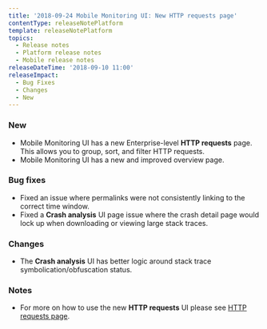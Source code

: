 ```yaml
---
title: '2018-09-24 Mobile Monitoring UI: New HTTP requests page'
contentType: releaseNotePlatform
template: releaseNotePlatform
topics:
  - Release notes
  - Platform release notes
  - Mobile release notes
releaseDateTime: '2018-09-10 11:00'
releaseImpact:
  - Bug Fixes
  - Changes
  - New
---
```


### New

* Mobile Monitoring UI has a new Enterprise-level **HTTP requests** page. This allows you to group, sort, and filter HTTP requests.
* Mobile Monitoring UI has a new and improved overview page.

### Bug fixes

* Fixed an issue where permalinks were not consistently linking to the correct time window.
* Fixed a **Crash analysis** UI page issue where the crash detail page would lock up when downloading or viewing large stack traces.

### Changes

* The **Crash analysis** UI has better logic around stack trace symbolication/obfuscation status.

### Notes

* For more on how to use the new **HTTP requests** UI please see [HTTP requests page](https://docs.newrelic.com/docs/mobile-monitoring/mobile-monitoring-ui/network-pages/http-requests-page).

